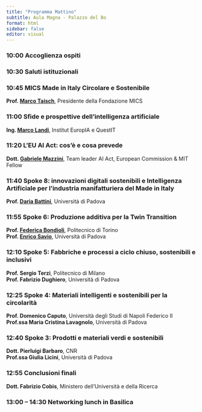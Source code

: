 ```yaml
---
title: "Programma Mattino"
subtitle: Aula Magna - Palazzo del Bo
format: html
sidebar: false
editor: visual
---
```


### 10:00 Accoglienza ospiti

### 10:30 Saluti istituzionali

### 10:45 MICS Made in Italy Circolare e Sostenibile

**Prof. [Marco Taisch](https://it.linkedin.com/in/marcotaisch)**, Presidente della Fondazione MICS

### 11:00 Sfide e prospettive dell'intelligenza artificiale

**Ing. [Marco Landi](https://www.linkedin.com/in/marco-landi-6bb8474/)**, Institut EuropIA e QuestIT

### 11:20 L’EU AI Act: cos’è e cosa prevede

**Dott. [Gabriele Mazzini](https://www.linkedin.com/in/gabriele-mazzini-2baa948/)**, Team leader AI Act, European Commission & MIT Fellow

### 11:40 Spoke 8: innovazioni digitali sostenibili e Intelligenza Artificiale per l'industria manifatturiera del Made in Italy

**Prof. [Daria Battini](https://www.linkedin.com/in/daria-battini-b7664011/)**, Università di Padova

### 11:55 Spoke 6: Produzione additiva per la Twin Transition

**Prof. [Federica Bondioli](https://www.linkedin.com/in/federica-bondioli-123002a/)**, Politecnico di Torino\
**Prof. [Enrico Savio](https://www.linkedin.com/in/enricosavio/)**, Università di Padova

### 12:10 Spoke 5: Fabbriche e processi a ciclo chiuso, sostenibili e inclusivi

**Prof. Sergio Terzi**, Politecnico di Milano\
**Prof. Fabrizio Dughiero**, Università di Padova

### 12:25 Spoke 4: Materiali intelligenti e sostenibili per la circolarità

**Prof. Domenico Caputo**, Università degli Studi di Napoli Federico II\
**Prof.ssa Maria Cristina Lavagnolo**, Università di Padova

### 12:40 Spoke 3: Prodotti e materiali verdi e sostenibili

**Dott. Pierluigi Barbaro**, CNR\
**Prof.ssa Giulia Licini**, Università di Padova

### 12:55 Conclusioni finali

**Dott. Fabrizio Cobis**, Ministero dell’Università e della Ricerca

### 13:00 – 14:30 Networking lunch in Basilica
